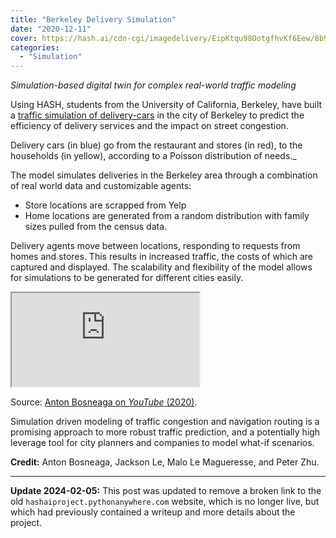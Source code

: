 ```yaml
---
title: "Berkeley Delivery Simulation"
date: "2020-12-11"
cover: https://hash.ai/cdn-cgi/imagedelivery/EipKtqu98OotgfhvKf6Eew/8b9a0086-42df-4650-29db-1f8f825e4c00/public
categories:
  - "Simulation"
---
```


_Simulation-based digital twin for complex real-world traffic modeling_

Using HASH, students from the University of California, Berkeley, have built a [traffic simulation of delivery-cars](https://hash.ai/@jacksonle/demandtest) in the city of Berkeley to predict the efficiency of delivery services and the impact on street congestion.

Delivery cars (in blue) go from the restaurant and stores (in red), to the households (in yellow), according to a Poisson distribution of needs.\_

The model simulates deliveries in the Berkeley area through a combination of real world data and customizable agents:

- Store locations are scrapped from Yelp
- Home locations are generated from a random distribution with family sizes pulled from the census data.

Delivery agents move between locations, responding to requests from homes and stores. This results in increased traffic, the costs of which are captured and displayed. The scalability and flexibility of the model allows for simulations to be generated for different cities easily.

<div style={{ position: "relative", paddingTop: "56.33802816901409%" }}>
  <iframe
    src="https://customer-7z3ylx38zq2vxkqm.cloudflarestream.com/4327c4d3ec2f013db70af9dc1dfa1149/iframe?poster=https%3A%2F%2Fcustomer-7z3ylx38zq2vxkqm.cloudflarestream.com%2F4327c4d3ec2f013db70af9dc1dfa1149%2Fthumbnails%2Fthumbnail.jpg%3Ftime%3D%26height%3D600"
    style={{
      border: "none",
      position: "absolute",
      top: 0,
      left: 0,
      height: "100%",
      width: "100%",
    }}
    allow="accelerometer; gyroscope; autoplay; encrypted-media; picture-in-picture;"
    allowfullscreen="true"
  ></iframe>
</div>

Source: [Anton Bosneaga on _YouTube_ (2020)](https://www.youtube.com/watch?v=iGzDB5-Ub-8).

Simulation driven modeling of traffic congestion and navigation routing is a promising approach to more robust traffic prediction, and a potentially high leverage tool for city planners and companies to model what-if scenarios.

**Credit:** Anton Bosneaga, Jackson Le, Malo Le Magueresse, and Peter Zhu.

---

**Update 2024-02-05:** This post was updated to remove a broken link to the old `hashaiproject.pythonanywhere.com` website, which is no longer live, but which had previously contained a writeup and more details about the project.
